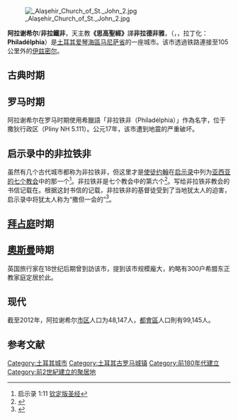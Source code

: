 {{Expand English|Alaşehir}}
{{Infobox settlement <!--more fields are available for this Infobox--See Template:Infobox Settlement-->
|name = 阿拉謝希爾
|native_name = {{lang|tr|Alaşehir}} 
|settlement_type = {{TUR}}城市
|subdivision_type = [[国家|国家]]
|subdivision_name = {{TUR}}
|map_caption = 阿拉谢希尔在土耳其的位置
|image_map = Manisa districts.png
|subdivision_type1 = [[土耳其地理分區|大区]]
|subdivision_name1 = [[愛琴海地區_(統計)|爱琴海區]] 
|subdivision_type2 = [[土耳其行政区划|省]]
|subdivision_name2 = [[马尼萨省|马尼萨省]]
|population_total = 48,147
|population_as_of = {{Turkey district populations|YEAR}}
|population_footnotes = {{Turkey district populations|SOURCE|Manisa}}
| population_blank1_title         = [[都市圈|都會區]]
| population_blank1               = {{Turkey district populations|Manisa|Alaşehir|toplam}}人
| population_density_km2   = auto
|area_total_km2 = 971 
|elevation_m = 
|coordinates                     = {{coord|38|21|N|28|31|E|region:TR|display=inline,title}}
|timezone = [[土耳其時間|TRT]]
|utc_offset = +3
|timezone_DST = [[土耳其時間|TRT]]
|utc_offset_DST = +3
|postal_code = 
|area_code = 
|blank_info = 45
|blank_name = {{link-en|土耳其車輛號牌|Vehicle registration plates of Turkey|車牌}}
|leader_name = 
|website = [http://www.alasehir.bel.tr/ http://www.alasehir.bel.tr/]
}}
[[Image:__Alaşehir_Church_of_St._John_2.jpg|thumb]]	

'''阿拉谢希尔'''/'''非拉鐵非'''，天主教'''《思高聖經》'''譯'''非拉德非雅'''，（{{lang-tr|'''Alaşehir'''}}，{{lang-el|'''Φιλαδέλφεια'''}}，拉丁化：'''Philadélphia'''）是[[土耳其|土耳其]][[愛琴海地區_(統計)|爱琴海區]][[马尼萨省|马尼萨省]]的一座城市。该市透過铁路連接至105公里外的[[伊兹密尔|伊兹密尔]]。

==古典时期==

==罗马时期==
阿拉谢希尔在罗马时期使用希臘語「非拉铁非（Philadélphia）」作為名字，位于撒狄行政区（Pliny NH 5.111）。公元17年，该市遭到地震的严重破坏。

==启示录中的非拉铁非==
虽然有几个古代城市都称为非拉铁非，但这里才是[[使徒约翰|使徒约翰]]在[[启示录|启示录]]中列为[[亚西亚的七个教会|亚西亚的七个教会]]中的那一个<ref>启示录 1:11 [[钦定版圣经|钦定版圣经]]</ref>。非拉铁非是七个教会中的第六个<ref>{{bibleverse||启示录|1:11|KJV}}</ref>。写给非拉铁非教会的书信记载在{{bibleverse||启示录|3:7-13|KJV}}。根据这封书信的记载，非拉铁非的基督徒受到了当地犹太人的迫害，启示录中将犹太人称为“撒但一会的”<ref>{{bibleverse||启示录|3:9|KJV}}</ref>。<!-- The city's history of earthquakes may lie behind the reference to making her church a temple pillar ({{bibleverse||启示录|3:12|KJV}}). Permanency would have been important to the city's residents. -->

==[[拜占庭帝國|拜占庭]]时期==


==[[奧斯曼帝國|奧斯曼]]時期==
英国旅行家{{le|理查德·錢德勒|Richard Chandler}}在18世纪后期曾到訪该市，提到该市规模龐大，約略有300户希腊东正教家庭定居於此。

==现代==
截至2012年，阿拉谢希尔[[市区|市区]]人口为48,147人，[[都市圈|都會區]]人口則有99,145人。

==参考文献==
{{Reflist}}

{{亚西亚的七个教会}}

{{Authority control}}
{{DEFAULTSORT:Alasehir}}
[[Category:土耳其城市|Category:土耳其城市]]
[[Category:土耳其古罗马城镇|Category:土耳其古罗马城镇]]
[[Category:前180年代建立|Category:前180年代建立]]
[[Category:前2世紀建立的聚居地|Category:前2世紀建立的聚居地]]